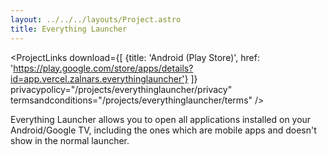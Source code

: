 ```yaml
---
layout: ../../../layouts/Project.astro
title: Everything Launcher
---
```



<ProjectLinks
  download={[
    {title: 'Android (Play Store)', href: 'https://play.google.com/store/apps/details?id=app.vercel.zalnars.everythinglauncher'}
      ]}
      privacypolicy="/projects/everythinglauncher/privacy"
  termsandconditions="/projects/everythinglauncher/terms"
/>

<div class="prose dark:prose-invert w-full">
Everything Launcher allows you to open all applications installed on your Android/Google TV, including the ones which are mobile apps and doesn't show in the normal launcher.
</div>
